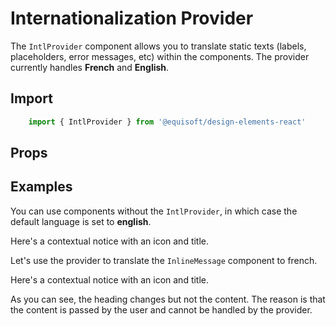 
<Meta title="Internationalization Provider" component={IntlProvider} />

# Internationalization Provider

The `IntlProvider` component allows you to translate static texts (labels, placeholders, error messages, etc) within the components. The provider currently handles **French** and **English**.

## Import

```js
    import { IntlProvider } from '@equisoft/design-elements-react'
```

## Props

<ArgsTable of={IntlProvider} />

## Examples

You can use components without the `IntlProvider`, in which case the default language is set to **english**.

<Preview>
  <Story name="Without Provider">
    <InlineMessage type="info">
        Here's a contextual notice with an icon and title.
    </InlineMessage>
  </Story>
</Preview>

Let's use the provider to translate the `InlineMessage` component to french.

<Preview>
  <Story name="With Provider">
      <IntlProvider language="fr">
            <InlineMessage type="info">
                Here's a contextual notice with an icon and title.
            </InlineMessage>
      </IntlProvider>
  </Story>
</Preview>

As you can see, the heading changes but not the content. The reason is that the content is passed by the user and cannot be handled by the provider.